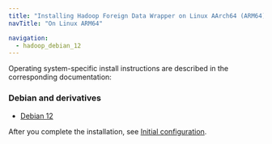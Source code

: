 ```yaml
---
title: "Installing Hadoop Foreign Data Wrapper on Linux AArch64 (ARM64)"
navTitle: "On Linux ARM64"

navigation:
  - hadoop_debian_12
---
```


Operating system-specific install instructions are described in the corresponding documentation:

### Debian and derivatives

- [Debian 12](hadoop_debian_12)

After you complete the installation, see [Initial configuration](../../configuring).
